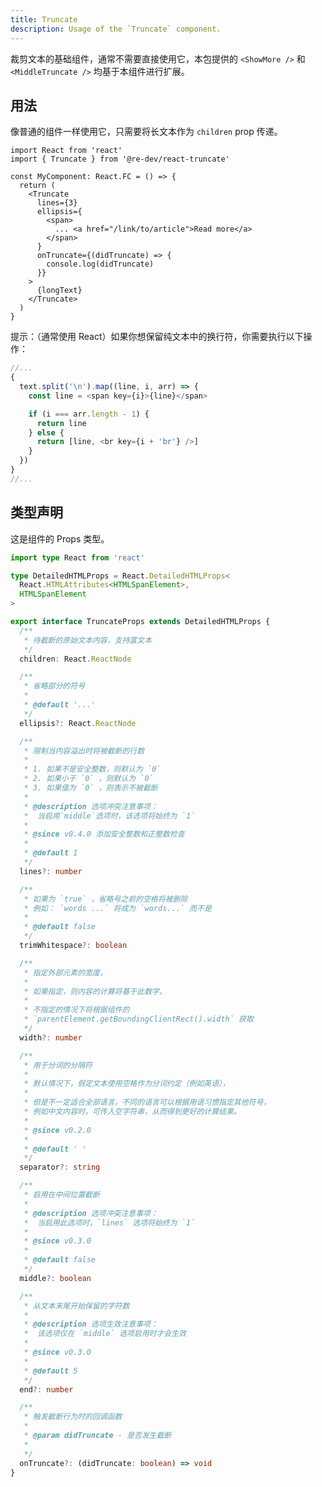 ```yaml
---
title: Truncate
description: Usage of the `Truncate` component.
---
```


裁剪文本的基础组件，通常不需要直接使用它，本包提供的 `<ShowMore />` 和 `<MiddleTruncate />` 均基于本组件进行扩展。

## 用法

像普通的组件一样使用它，只需要将长文本作为 `children` prop 传递。

```tsx
import React from 'react'
import { Truncate } from '@re-dev/react-truncate'

const MyComponent: React.FC = () => {
  return (
    <Truncate
      lines={3}
      ellipsis={
        <span>
          ... <a href="/link/to/article">Read more</a>
        </span>
      }
      onTruncate={(didTruncate) => {
        console.log(didTruncate)
      }}
    >
      {longText}
    </Truncate>
  )
}
```

提示：（通常使用 React）如果你想保留纯文本中的换行符，你需要执行以下操作：

```js
//...
{
  text.split('\n').map((line, i, arr) => {
    const line = <span key={i}>{line}</span>

    if (i === arr.length - 1) {
      return line
    } else {
      return [line, <br key={i + 'br'} />]
    }
  })
}
//...
```

## 类型声明

这是组件的 Props 类型。

```ts
import type React from 'react'

type DetailedHTMLProps = React.DetailedHTMLProps<
  React.HTMLAttributes<HTMLSpanElement>,
  HTMLSpanElement
>

export interface TruncateProps extends DetailedHTMLProps {
  /**
   * 待截断的原始文本内容，支持富文本
   */
  children: React.ReactNode

  /**
   * 省略部分的符号
   *
   * @default '...'
   */
  ellipsis?: React.ReactNode

  /**
   * 限制当内容溢出时将被截断的行数
   *
   * 1. 如果不是安全整数，则默认为 `0`
   * 2. 如果小于 `0` ，则默认为 `0`
   * 3. 如果值为 `0` ，则表示不被截断
   *
   * @description 选项冲突注意事项：
   *  当启用`middle`选项时，该选项将始终为 `1`
   *
   * @since v0.4.0 添加安全整数和正整数检查
   *
   * @default 1
   */
  lines?: number

  /**
   * 如果为 `true` ，省略号之前的空格将被删除
   * 例如： `words ...` 将成为 `words...` 而不是
   *
   * @default false
   */
  trimWhitespace?: boolean

  /**
   * 指定外部元素的宽度，
   *
   * 如果指定，则内容的计算将基于此数字。
   *
   * 不指定的情况下将根据组件的
   * `parentElement.getBoundingClientRect().width` 获取
   */
  width?: number

  /**
   * 用于分词的分隔符
   *
   * 默认情况下，假定文本使用空格作为分词约定（例如英语），
   *
   * 但是不一定适合全部语言，不同的语言可以根据用语习惯指定其他符号，
   * 例如中文内容时，可传入空字符串，从而得到更好的计算结果。
   *
   * @since v0.2.0
   *
   * @default ' '
   */
  separator?: string

  /**
   * 启用在中间位置截断
   *
   * @description 选项冲突注意事项：
   *  当启用此选项时，`lines` 选项将始终为 `1`
   *
   * @since v0.3.0
   *
   * @default false
   */
  middle?: boolean

  /**
   * 从文本末尾开始保留的字符数
   *
   * @description 选项生效注意事项：
   *  该选项仅在 `middle` 选项启用时才会生效
   *
   * @since v0.3.0
   *
   * @default 5
   */
  end?: number

  /**
   * 触发截断行为时的回调函数
   *
   * @param didTruncate - 是否发生截断
   *
   */
  onTruncate?: (didTruncate: boolean) => void
}
```
